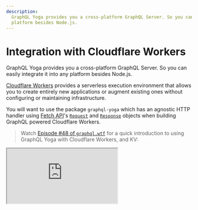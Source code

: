 ```yaml
---
description:
  GraphQL Yoga provides you a cross-platform GraphQL Server. So you can easily integrate it into any
  platform besides Node.js.
---
```


# Integration with Cloudflare Workers

GraphQL Yoga provides you a cross-platform GraphQL Server. So you can easily integrate it into any
platform besides Node.js.

[Cloudflare Workers](https://developers.cloudflare.com/workers) provides a serverless execution
environment that allows you to create entirely new applications or augment existing ones without
configuring or maintaining infrastructure.

You will want to use the package `graphql-yoga` which has an agnostic HTTP handler using
[Fetch API](https://developer.mozilla.org/en-US/docs/Web/API/Fetch_API/Using_Fetch)'s
[`Request`](https://developer.mozilla.org/en-US/docs/Web/API/Request) and
[`Response`](https://developer.mozilla.org/en-US/docs/Web/API/Response) objects when building
GraphQL powered Cloudflare Workers.

> Watch
> [Episode #48 of `graphql.wtf`](https://graphql.wtf/episodes/48-graphql-yoga-cloudflare-workers-kv)
> for a quick introduction to using GraphQL Yoga with Cloudflare Workers, and KV:

<iframe
  src="https://www.youtube.com/embed/xibiwSXMLsc"
  title="Using GraphQL Yoga with Cloudflare Workers, and KV"
/>

## Installation

```sh npm2yarn
npm i graphql-yoga graphql
```

## Example with regular `fetch` event listener

```ts filename="listener.mjs"
import { createSchema, createYoga } from 'graphql-yoga'

const yoga = createYoga({
  schema: createSchema({
    typeDefs: /* GraphQL */ `
      type Query {
        hello: String!
      }
    `,
    resolvers: {
      Query: {
        hello: () => 'Hello World!'
      }
    }
  })
})

self.addEventListener('fetch', yoga)
```

> You can also check a full example on our GitHub repository
> [here](https://github.com/dotansimha/graphql-yoga/tree/main/examples/service-worker)

## Example with Modules Approach

```ts filename="modules.mjs"
import { createSchema, createYoga } from 'graphql-yoga'

const yoga = createYoga({
  schema: createSchema({
    typeDefs: /* GraphQL */ `
      type Query {
        hello: String!
      }
    `,
    resolvers: {
      Query: {
        hello: () => 'Hello World!'
      }
    }
  })
})
export default { fetch: yoga.fetch }
```

### Access to environmental values (KV Namespaces etc.)

You can access your KV namespaces etc through the context.

```ts
import { createSchema, createYoga } from 'graphql-yoga'

interface Env {
  MY_NAMESPACE: KVNamespace
}

const yoga = createYoga<Env>({
  schema: createSchema({
    typeDefs: /* GraphQL */ `
      type Query {
        todo(id: ID!): String
        todos: [String]
      }
      type Mutation {
        createTodo(id: ID!, text: String!): String
        deleteTodo(id: ID!): String
      }
    `,
    resolvers: {
      Query: {
        todo: (_, { id }, { MY_NAMESPACE }) => MY_NAMESPACE.get(id),
        todos: (_, __, { MY_NAMESPACE }) => MY_NAMESPACE.list()
      },
      Mutation: {
        // MY_NAMESPACE is available as a GraphQL context
        createTodo(_, { id, text }, context) {
          return context.MY_NAMESPACE.put(id, text)
        },
        deleteTodo(_, { id }, context) {
          return context.MY_NAMESPACE.delete(id)
        }
      }
    }
  })
})

export default { fetch: yoga.fetch }
```

If you need `ExecutionContext` as well inside your resolvers, you can extend the context type like
below;

```ts
import { createYoga } from 'graphql-yoga'

interface Env {
  MY_NAMESPACE: KVNamespace
}

const yoga = createYoga<Env & ExecutionContext>({
  schema: createSchema({
    typeDefs: /* GraphQL */ `
      type Query {
        hello: String!
      }
    `,
    resolvers: {
      Query: {
        hello: () => 'Hello World!'
      }
    }
  })
})

export default { fetch: yoga.fetch }
```

> You can also check a full example on our GitHub repository
> [here](https://github.com/dotansimha/graphql-yoga/tree/main/examples/cloudflare-modules)

## Enabling Subscriptions

For a library enabling topic-based subscriptions using GraphQL Yoga, `graphql-ws`, see
[graphql-workers-subscriptions](https://github.com/bubblydoo/graphql-workers-subscriptions). This
library uses Durable Objects and D1 to manage the subscriptions state.

### Compatibility for Server Sent Events

In order to enable Server Sent Events based subscriptions with Cloudflare Workers, make sure you
have set the compatibility date in your wrangler configuration file to a date after 2022-11-30 (if
that's not possible, add compatibility flag `streams_enable_constructors`).

```toml
compatibility_date = "2022-11-30"
```

## Debug Logging

You should expose `DEBUG` variable in your environment to enable more verbose logging from GraphQL
Yoga application.
